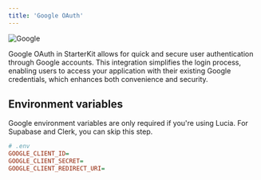 ```yaml
---
title: 'Google OAuth'
---
```


<img src="/images/google.png" alt="Google" />

Google OAuth in StarterKit allows for quick and secure user authentication through Google accounts. This integration simplifies the login process, enabling users to access your application with their existing Google credentials, which enhances both convenience and security.

## Environment variables

<Note>
  Google environment variables are only required if you're using Lucia. For Supabase and Clerk, you can skip this step.
</Note>

```ini
# .env
GOOGLE_CLIENT_ID=
GOOGLE_CLIENT_SECRET=
GOOGLE_CLIENT_REDIRECT_URI=
```
